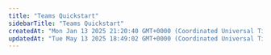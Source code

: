 ```yaml
---
title: "Teams Quickstart"
sidebarTitle: "Teams Quickstart"
createdAt: "Mon Jan 13 2025 21:20:40 GMT+0000 (Coordinated Universal Time)"
updatedAt: "Tue May 13 2025 18:49:02 GMT+0000 (Coordinated Universal Time)"
---
```


<script type="application/ld+json" dangerouslySetInnerHTML={{
  __html: JSON.stringify({
    "@context": "https://schema.org",
    "@type": "HowTo",
    "name": "How to Get Started with Vast.ai Teams",
    "description": "A quickstart guide to creating a team, inviting team members, assigning roles, and using SSH keys with team instances on Vast.ai.",
    "step": [
      {
        "@type": "HowToStep",
        "name": "Create Your Team",
        "text": "There are two ways to create a team: Click on your profile name in the Context Switcher and click the Create Team button, or navigate to the Members section in the Sidebar and click Create Team. Enter your Team Name and optionally transfer some credit to your team during creation by selecting the 'Transfer my personal credits' checkbox. Click Create to finish."
      },
      {
        "@type": "HowToStep",
        "name": "Understand Default Team Roles",
        "text": "Every team comes with two default roles: Manager (full access to team resources) and Member (limited read access to most resources while still being able to rent instances). You can view and manage these roles from the Members Page."
      },
      {
        "@type": "HowToStep",
        "name": "Create Custom Roles (Optional)",
        "text": "To create a new role with custom permissions, navigate to the Roles tab of the Members Page. Name the role and choose the permission groups that the new role will have access to. Once satisfied, click Generate to create the new role."
      },
      {
        "@type": "HowToStep",
        "name": "Invite Team Members",
        "text": "Go to the Members Page and click the Invite button. Enter the email and team role for the person you want to invite, then click Invite to send the invitation email. The invitee will receive an email with a link to join your team. Note: If the recipient does not have a Vast account, they will need to create one before being added to your team."
      },
      {
        "@type": "HowToStep",
        "name": "Set Up SSH Keys for Team Instances",
        "text": "For VM Instances: Add your SSH key to your personal account before the VM is created. For Non-VM Instances: Either add your SSH key directly to the instance or add your key to your personal account, and it will be automatically applied to the team instance."
      }
    ]
  })
}} />

## Introduction

This quickstart guide will walk you through how to create a team, invite new team members and assign them to different roles.

## Creating the Team

There are two ways to create a team:

1. Click on your profile name (or email address) in the Context Switcher and then click the **Create Team** button
2. Or you can navigate to the **Members** section in the Sidebar and click **Create Team**

<Frame caption="Create Team">
  ![](/images/teams-quickstart.webp)
</Frame>

<Frame caption="Members Page">
  ![](/images/teams-quickstart-2.webp)
</Frame>

Once there, you can create your **Team Name** and transfer some credit to your team during creation. You can also skip the credit transfer step and do it later from the [**Billing Page**](/documentation/reference/billing#a6bsE).

To add credit during team creation, select **Transfer my personal credits** checkbox, enter an amount, and then click **Create**.

<Frame caption="Team Creation">
  ![](/images/teams-quickstart-3.webp)
</Frame>

After successfully creating the team you should see your Team Name and role in the Context Switcher in the upper left corner and the Team Dashboard on the **Members** page.

<Frame caption="Members Page">
  ![](/images/teams-quickstart-4.webp)
</Frame>

The **Members** section is the main way that team owners and managers can interact with the Teams ecosystem. From here you can invite team members, create/manage team roles, remove team members, etc.

## Managing Team Roles

Every team comes with two default roles: manager and member.

Managers have full access to team resources, while members have limited read access to most resources while still being able to rent instances. [Learn more.](/documentation/teams/teams-roles)

To create a new role with your desired permissions, navigate to the **Roles** tab of the **Members** **Page**. Then you can name the role and choose the permission groups that the new role will have access to. Once you are satisfied, click **Generate** to create the new role.

<Frame caption="Create Role with custom permissions">
  ![](/images/teams-quickstart-5.webp)
</Frame>

For more information on Permission Groups and what they allow access to, [click here](/cli/installation).

## Inviting Team Members

To invite a team member, go to the **Members Page** and click on the **Invite** button.

This will bring up a quick popup where you can enter the email and team role for the person you want to invite. Once complete, click **Invite** to send the invitation email.

<Frame caption="Invite Member">
  ![](/images/teams-quickstart-6.webp)
</Frame>

Once you send the invitation, the user should get an email asking them to join your team. Upon clicking the link in the email they will be added as a member of your team.

**Note:** if the recipient of the invitation does not have a Vast account, they will need to create one before being added to your Team.

Once the invitee has joined your team, you should see them listed in the **Members** section.

<Frame caption="Team Members">
  ![](/images/teams-quickstart-7.webp)
</Frame>

## Using SSH Keys with Team Instances

If you are part of a **team** and want to connect to a **team’s instance** using SSH, simply add your key to your individual account keys. Here’s how it works depending on the type of instance:

🔹 VM Instances

- Your SSH key **must be added to your personal account before the VM is created**.
- When the VM is launched, all SSH keys in your account are automatically included for access a team instance.

🔹 Non-VM Instances

- You can either:
  - **Add your SSH key directly to the instance**, or
  - **Add your key to your personal account**, in which case it will be automatically applied to the team instance as well.

![Screenshot2025 09 08171421 Pn](/images/Screenshot2025-09-08171421.png)

## Conclusion

You have now successfully created a team\!

From this point, you can add any Billing information the same way as a regular account and invite as many of your teammates as you like so you can collaborate together with ease.